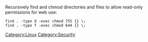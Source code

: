 Recursively find and chmod directories and files to allow read-only permissions for web use:
 find . -type d -exec chmod 755 {} \;
 find . -type f -exec chmod 644 {} \;

[[Category:Linux]][[Category:Security]]